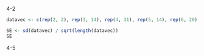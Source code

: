 
4-2
```r
datavec <- c(rep(2, 2), rep(3, 14), rep(4, 31), rep(5, 14), rep(6, 20), rep(7, 11), rep(8, 7), rep(9, 4), rep(10, 7), rep(11, 1), rep(12, 2), rep(13, 2))

SE <- sd(datavec) / sqrt(length(datavec))
SE
```

4-5
